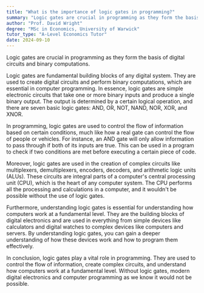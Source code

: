 ```yaml
---
title: "What is the importance of logic gates in programming?"
summary: "Logic gates are crucial in programming as they form the basis of digital circuits and binary computations."
author: "Prof. David Wright"
degree: "MSc in Economics, University of Warwick"
tutor_type: "A-Level Economics Tutor"
date: 2024-09-10
---
```


Logic gates are crucial in programming as they form the basis of digital circuits and binary computations.

Logic gates are fundamental building blocks of any digital system. They are used to create digital circuits and perform binary computations, which are essential in computer programming. In essence, logic gates are simple electronic circuits that take one or more binary inputs and produce a single binary output. The output is determined by a certain logical operation, and there are seven basic logic gates: AND, OR, NOT, NAND, NOR, XOR, and XNOR.

In programming, logic gates are used to control the flow of information based on certain conditions, much like how a real gate can control the flow of people or vehicles. For instance, an AND gate will only allow information to pass through if both of its inputs are true. This can be used in a program to check if two conditions are met before executing a certain piece of code.

Moreover, logic gates are used in the creation of complex circuits like multiplexers, demultiplexers, encoders, decoders, and arithmetic logic units (ALUs). These circuits are integral parts of a computer's central processing unit (CPU), which is the heart of any computer system. The CPU performs all the processing and calculations in a computer, and it wouldn't be possible without the use of logic gates.

Furthermore, understanding logic gates is essential for understanding how computers work at a fundamental level. They are the building blocks of digital electronics and are used in everything from simple devices like calculators and digital watches to complex devices like computers and servers. By understanding logic gates, you can gain a deeper understanding of how these devices work and how to program them effectively.

In conclusion, logic gates play a vital role in programming. They are used to control the flow of information, create complex circuits, and understand how computers work at a fundamental level. Without logic gates, modern digital electronics and computer programming as we know it would not be possible.
    